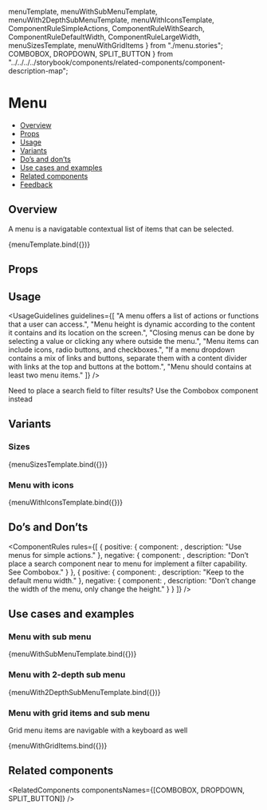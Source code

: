   menuTemplate,
  menuWithSubMenuTemplate,
  menuWith2DepthSubMenuTemplate,
  menuWithIconsTemplate,
  ComponentRuleSimpleActions,
  ComponentRuleWithSearch,
  ComponentRuleDefaultWidth,
  ComponentRuleLargeWidth,
  menuSizesTemplate,
  menuWithGridItems
} from "./menu.stories";
  COMBOBOX,
  DROPDOWN,
  SPLIT_BUTTON
} from "../../../../storybook/components/related-components/component-description-map";

<Meta title="Navigation/Menu/Menu" component={Menu} />

<!--- Component documentation -->

# Menu

- [Overview](#overview)
- [Props](#props)
- [Usage](#usage)
- [Variants](#variants)
- [Do’s and don’ts](#dos-and-donts)
- [Use cases and examples](#use-cases-and-examples)
- [Related components](#related-components)
- [Feedback](#feedback)

## Overview

A menu is a navigatable contextual list of items that can be selected.

<Canvas>
  <Story name="Overview" args={{}}>
    {menuTemplate.bind({})}
  </Story>
</Canvas>

## Props

<ArgsTable story="Overview" />

## Usage

<UsageGuidelines
  guidelines={[
    "A menu offers a list of actions or functions that a user can access.",
    "Menu height is dynamic according to the content it contains and its location on the screen.",
    "Closing menus can be done by selecting a value or clicking any where outside the menu.",
    "Menu items can include icons, radio buttons, and checkboxes.",
    "If a menu dropdown contains a mix of links and buttons, separate them with a content divider with links at the top and buttons at the bottom.",
    "Menu should contains at least two menu items."
  ]}
/>

<Tip>
  Need to place a search field to filter results? Use the
  <Link size={Link.sizes.SMALL} href="/?path=/docs/inputs-combo-box--overview">Combobox</Link>
  component instead
</Tip>

## Variants

### Sizes

<Canvas>
  <Story name="Sizes" args={{ size: Menu.sizes.SMALL }}>
    {menuSizesTemplate.bind({})}
  </Story>
</Canvas>

### Menu with icons

<Canvas>
  <Story name="Menu with icons">{menuWithIconsTemplate.bind({})}</Story>
</Canvas>

## Do’s and Don’ts

<ComponentRules
  rules={[
    {
      positive: {
        component: <ComponentRuleSimpleActions />,
        description: "Use menus for simple actions."
      },
      negative: {
        component: <ComponentRuleWithSearch />,
        description: "Don’t place a search component near to menu for implement a filter capability. See Combobox."
      }
    },
    {
      positive: {
        component: <ComponentRuleDefaultWidth />,
        description: "Keep to the default menu width."
      },
      negative: {
        component: <ComponentRuleLargeWidth />,
        description: "Don’t change the width of the menu, only change the height."
      }
    }
  ]}
/>

## Use cases and examples

### Menu with sub menu

<Canvas>
  <Story name="Menu with sub menu">{menuWithSubMenuTemplate.bind({})}</Story>
</Canvas>

### Menu with 2-depth sub menu

<Canvas>
  <Story name="Menu with 2-depth sub menu" play={menuWithTwoDepthsSuite}>
    {menuWith2DepthSubMenuTemplate.bind({})}
  </Story>
</Canvas>

### Menu with grid items and sub menu

Grid menu items are navigable with a keyboard as well

<Canvas>
  <Story name="Menu with grid items and sub menu">{menuWithGridItems.bind({})}</Story>
</Canvas>

## Related components

<RelatedComponents componentsNames={[COMBOBOX, DROPDOWN, SPLIT_BUTTON]} />
